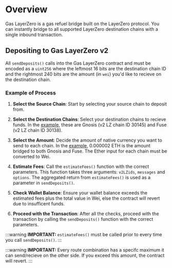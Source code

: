 # Overview

Gas LayerZero is a gas refuel bridge built on the LayerZero protocol. You can instantly bridge to all supported LayerZero destination chains with a single inbound transaction.

## Depositing to Gas LayerZero v2

All `sendDeposits()` calls into the Gas LayerZero contract and must be encoded as a `uint256` where the leftmost 16 bits are the destination chain ID and the rightmost 240 bits are the amount (in `wei`) you'd like to recieve on the destination chain.

### Example of Process

1. **Select the Source Chain**: Start by selecting your source chain to deposit from.

2. **Select the Destination Chains**: Select your destination chains to recieve funds. In the [example](/layerzero/v2/code-examples/completeFlow), these are Gnosis (v2 LZ chain ID 30145) and Fuse (v2 LZ chain ID 30138).

3. **Select the Amount**: Decide the amount of native currency you want to send to each chain. In the [example](/layerzero/v2/code-examples/completeFlow), 0.000002 ETH is the amount bridged to both Gnosis and Fuse. The Ether input for each chain must be converted to Wei.

4. **Estimate Fees**: Call the `estimateFees()` function with the correct parameters. This function takes three arguments: `v2LZids`, `messages` and `options`. The aggregated return from `estimateFees()` is used as a parameter in `sendDeposits()`.

5. **Check Wallet Balance**: Ensure your wallet balance exceeds the estimated fees plus the total value in Wei, else the contract will revert due to insufficent funds.

6. **Proceed with the Transaction**: After all the checks, proceed with the transaction by calling the `sendDeposits()` function with the correct parameters.

:::warning
**IMPORTANT:** `estimateFees()` must be called prior to every time you call `sendDeposits()`.
:::

:::warning
**IMPORTANT:** Every route combination has a specifc maximum it can send/recieve on the other side. If you exceed this amount, the contract will revert.
:::
